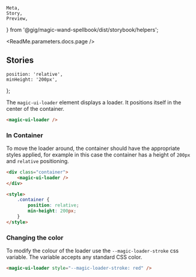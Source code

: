     Meta,
    Story,
    Preview,
} from '@gig/magic-wand-spellbook/dist/storybook/helpers';

<Meta title="UI Kit|Loader" />

<ReadMe.parameters.docs.page />

## Stories

    position: 'relative',
    minHeight: '200px',
};

The `magic-ui-loader` element displays a loader. It positions itself in the center of the container.

<Preview>
    <Story name="Default">
        <magic-ui-loader />
    </Story>
</Preview>

```html
<magic-ui-loader />
```

### In Container

To move the loader around, the container should have the appropriate styles applied, for example
in this case the container has a height of `200px` and `relative` positioning.

<Preview>
    <Story name="In Container">
        <div style={container}>
            <magic-ui-loader />
        </div>
    </Story>
</Preview>

```html
<div class="container">
    <magic-ui-loader />
</div>

<style>
    .container {
        position: relative;
        min-height: 200px;
    }
</style>
```

### Changing the color

To modify the colour of the loader use the `--magic-loader-stroke` css variable. The variable accepts any standard CSS color.

<Preview>
    <Story name="With Color">
        <magic-ui-loader style={{ '--magic-loader-stroke': 'red' }} />
    </Story>
</Preview>

```html
<magic-ui-loader style="--magic-loader-stroke: red" />
```
